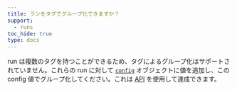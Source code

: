 ```yaml
---
title: ランをタグでグループ化できますか？
support:
  - runs
toc_hide: true
type: docs
---
```

run は複数のタグを持つことができるため、タグによるグループ化はサポートされていません。これらの run に対して [`config`](/ja/models/track/config/) オブジェクトに値を追加し、この config 値でグループ化してください。これは [API](/ja/models/track/config/#set-the-configuration-after-your-run-has-finished) を使用して達成できます。